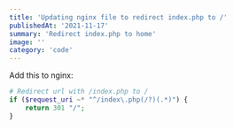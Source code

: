 ```yaml
---
title: 'Updating nginx file to redirect index.php to /'
publishedAt: '2021-11-17'
summary: 'Redirect index.php to home'
image: ''
category: 'code'
---
```


Add this to nginx:

```php
# Redirect url with /index.php to /
if ($request_uri ~* "^/index\.php(/?)(.*)") {
    return 301 "/";
}
```